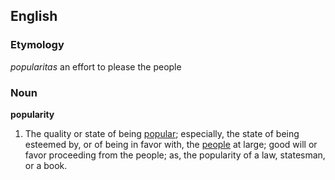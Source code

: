 ==English==

{{webster}}
===Etymology===
{{L.}} ''popularitas'' an effort to please the people

===Noun===
'''popularity'''
# The quality or state of being [[popular]]; especially, the state of being esteemed by, or of being in favor with, the [[people]] at large; good will or favor proceeding from the people; as, the popularity of a law, statesman, or a book.